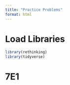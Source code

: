 ```yaml
---
title: "Practice Problems"
format: html
---
```


# Load Libraries

```r
library(rethinking)
library(tidyverse)
```

# 7E1